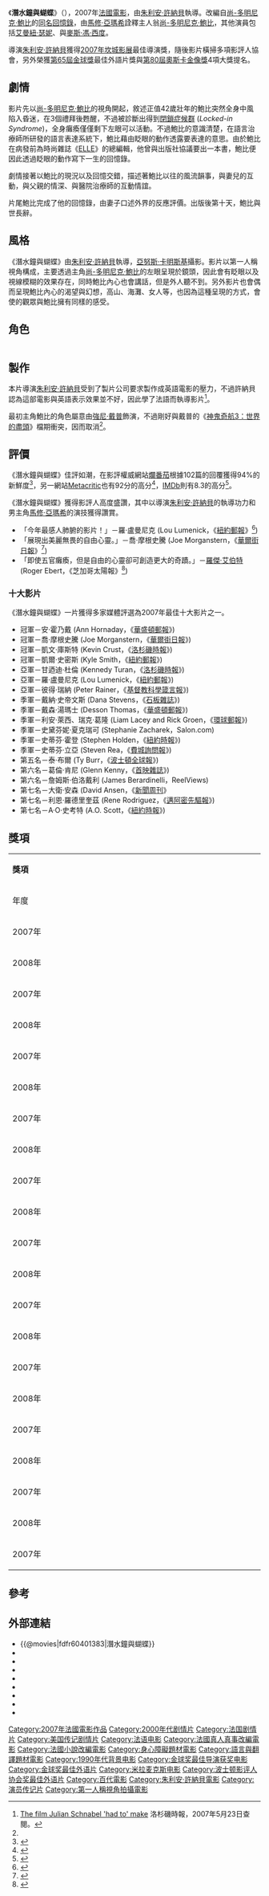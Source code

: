 {{Infobox Film 
| name           = 潛水鐘與蝴蝶
| original_name  = ''{{lang|fr|Le Scaphandre et le Papillon}}''
| image          = Diving bell and the butterfly.jpg
| caption        = 《潛水鐘與蝴蝶》英語海報
| amg_id         = 1:395604 
| imdb_id        = 0401383
| writer         = （回憶錄）[[尚-多明尼克·鮑比|尚-多明尼克·鮑比]]<br>（劇本）[[朗諾·哈伍德|朗諾·哈伍德]] 
| starring       = [[馬修·亞瑪希|馬修·亞瑪希]]<br>[[艾曼紐·瑟妮|艾曼紐·瑟妮]]<br>{{link-en|瑪麗-喬絲·克羅傑|Marie-Josée Croze}}<br>[[麥斯·馮·西度|麥斯·馮·西度]]
| producer       = [[凱斯琳·甘迺迪|凱斯琳·甘迺迪]]<br>[[強·奇里克|強·奇里克]]
| director       = [[朱利安·許納貝|朱利安·許納貝]]
| cinematography = [[亞努斯·卡明斯基|亞努斯·卡明斯基]]
| editing        = [[茱麗葉·薇爾芬|茱麗葉·薇爾芬]]
| production_company = （法国）[[百代電影公司|百代電影公司]]
| distributor    = {{Flagicon|United States}}[[米拉麥克斯影業|米拉麥克斯影業]]<br />{{Flagicon|ROC}}[[二十世紀福斯|二十世紀福斯]]
| released       = {{Flagicon|France}}{{Flagicon|Belgium}}  2007年5月23日<br>{{Flagicon|England}}  2007年8月10日<br/>{{Flagicon|Hong Kong}}  2008年2月7日<br/>{{Flagicon|ROC}}  2008年2月22日
| runtime        = 112 分鐘
| language       = [[法語|法語]]<br>[[英語|英語]]
| country        = 法国
| budget         = 
| music          = [[保羅·坎特隆|保羅·坎特隆]]
| awards         = 
| tagline        = 
}}
《'''潛水鐘與蝴蝶'''》（{{lang-fr|Le Scaphandre et le Papillon}}），2007年[[法國電影|法國電影]]，由[[朱利安·許納貝|朱利安·許納貝]]執導。改編自[[尚-多明尼克·鮑比|尚-多明尼克·鮑比]]的[[潛水鐘與蝴蝶|同名回憶錄]]，由[[馬修·亞瑪希|馬修·亞瑪希]]詮釋主人翁[[尚-多明尼克·鮑比|尚-多明尼克·鮑比]]，其他演員包括[[艾曼紐·瑟妮|艾曼紐·瑟妮]]、{{link-en|瑪麗-喬絲·克羅傑|Marie-Josée Croze}}與[[麥斯·馮·西度|麥斯·馮·西度]]。

導演[[朱利安·許納貝|朱利安·許納貝]]獲得[[第60屆坎城影展|2007年坎城影展]]最佳導演獎，隨後影片橫掃多項影評人協會，另外榮獲[[第65屆金球獎|第65屆金球獎]]最佳外語片獎與[[第80屆奧斯卡金像獎|第80屆奧斯卡金像獎]]4項大獎提名。

==劇情==
影片先以[[尚-多明尼克·鮑比|尚-多明尼克·鮑比]]的視角開起，敘述正值42歲壯年的鮑比突然全身中風陷入昏迷，在3個禮拜後甦醒，不過被診斷出得到[[閉鎖症候群|閉鎖症候群]] (''Locked-in Syndrome'')，全身癱瘓僅僅剩下左眼可以活動。不過鮑比的意識清楚，在語言治療師所研發的語言表達系統下，鮑比藉由眨眼的動作透露要表達的意思。由於鮑比在病發前為時尚雜誌《[[ELLE|ELLE]]》的總編輯，他曾與出版社協議要出一本書，鮑比便因此透過眨眼的動作寫下一生的回憶錄。

劇情接著以鮑比的現況以及回憶交錯，描述著鮑比以往的風流韻事，與妻兒的互動，與父親的情深、與醫院治療師的互動情誼。

片尾鮑比完成了他的回憶錄，由妻子口述外界的反應評價。出版後第十天，鮑比與世長辭。

==風格==
《潛水鐘與蝴蝶》由[[朱利安·許納貝|朱利安·許納貝]]執導，[[亞努斯·卡明斯基|亞努斯·卡明斯基]]攝影。影片以第一人稱視角構成，主要透過主角[[尚-多明尼克·鮑比|尚-多明尼克·鮑比]]的左眼呈現於鏡頭，因此會有眨眼以及視線模糊的效果存在，同時鮑比內心也會講話，但是外人聽不到。另外影片也會偶而呈現鮑比內心的渴望與幻想，高山、海灘、女人等，也因為這種呈現的方式，會使的觀眾與鮑比擁有同樣的感受。
{{clear}}

==角色==
{| class="wikitable"  
 |- bgcolor="#efefef"
|- 
! style=width:18%; | '''演員'''
! style=width:19%; | '''角色'''
! style=text-align: center; | '''簡介'''
|-
| '''[[馬修·亞瑪希|馬修·亞瑪希]]'''<br />''Mathieu Amalric'' || '''[[尚-多明尼克·鮑比|尚-多明尼克·鮑比]]'''<br />''Jean-Dominique Bauby'' || 法國時尚雜誌《[[ELLE|ELLE]]》總編輯，正值壯年卻罹患[[閉鎖症候群|閉鎖症候群]]。以眨眼的方式寫下回憶錄《[[潛水鐘與蝴蝶|潛水鐘與蝴蝶]]》，出版後第十天，與世長辭。
|-
| '''[[艾曼紐·瑟妮|艾曼紐·瑟妮]]'''<br />''Emmanuelle Seigner'' || '''席琳·狄斯莫林'''<br />''{{lang|fr|Céline Desmoulins}}'' || 鮑比的前妻，與鮑比育有一子兩女，深愛著鮑比，卻為著鮑比的風流個性傷心，在鮑比病倒時依然照顧著他。
|-
| '''[[瑪麗-喬絲·克羅傑|瑪麗-喬絲·克羅傑]]'''<br />''{{lang|fr|Marie-Josée Croze}}'' || '''漢席特·杜蘭'''<br />''Henriette Durand'' || 語言治療師，幫助鮑比寫下回憶錄，與鮑比有相當多的互動。
|-
| '''[[麥斯·馮·西度|麥斯·馮·西度]]'''<br />''Max von Sydow'' || '''帕皮諾'''<br />''Papinou'' || 鮑比的父親，高齡92歲，深愛著鮑比。
|}

==製作==
本片導演[[朱利安·許納貝|朱利安·許納貝]]受到了製片公司要求製作成英語電影的壓力，不過許納貝認為這部電影與英語表示效果並不好，因此學了法語而執導影片<ref name=LATimes>[http://www.calendarlive.com/printedition/calendar/cl-et-diving23may23,0,6681526.story?coll=cl-calendar The film Julian Schnabel 'had to' make] {{Webarchive|url=https://archive.is/20071224193320/http://www.calendarlive.com/printedition/calendar/cl-et-diving23may23,0,6681526.story?coll=cl-calendar |date=2007-12-24 }} 洛杉磯時報，2007年5月23日查閱。</ref>。

最初主角鮑比的角色屬意由[[強尼·戴普|強尼·戴普]]飾演，不過剛好與戴普的《[[神鬼奇航3：世界的盡頭|神鬼奇航3：世界的盡頭]]》檔期衝突，因而取消<ref name=LATimes/>。
==評價==
《潛水鐘與蝴蝶》佳評如潮，在影評權威網站[[爛番茄|爛番茄]]根據102篇的回覆獲得94%的新鮮度<ref>{{cite web |url=http://www.rottentomatoes.com/m/diving_bell_and_the_butterfly/ |title=潛水鐘與蝴蝶 - Rotten Tomatoes |accessdate=2008年1月5日 |publisher=[[Rotten_Tomatoes|Rotten Tomatoes]] |archive-date=2021年1月26日 |archive-url=https://web.archive.org/web/20210126031308/https://www.rottentomatoes.com/m/diving_bell_and_the_butterfly |dead-url=no }}</ref>，另一網站[[Metacritic|Metacritic]]也有92分的高分<ref>{{cite web |url=http://www.metacritic.com/film/titles/divingbellandthebutterfly |title=潛水鐘與蝴蝶 (2007)：影評 |accessdate=2008年1月5日 |publisher=[[Metacritic|Metacritic]] |archive-date=2008年1月8日 |archive-url=https://web.archive.org/web/20080108041359/http://www.metacritic.com/film/titles/divingbellandthebutterfly |dead-url=no }}</ref>，[[IMDb|IMDb]]則有8.3的高分<ref>{{cite web | url = http://www.imdb.com/title/tt0401383 | title = Scaphandre et le papillon, Le (2007) | accessdate = 2008年2月22日 | publisher = [[IMDb|IMDb]] | archive-date = 2021年3月11日 | archive-url = https://web.archive.org/web/20210311090206/https://www.imdb.com/title/tt0401383/ | dead-url = no }}</ref>。

《潛水鐘與蝴蝶》獲得影評人高度盛讚，其中以導演[[朱利安·許納貝|朱利安·許納貝]]的執導功力和男主角[[馬修·亞瑪希|馬修·亞瑪希]]的演技獲得讚賞。
*「今年最感人肺腑的影片！」－羅·盧曼尼克 (Lou Lumenick，《[[紐約郵報|紐約郵報]]》<ref>{{cite web | url = http://www.nypost.com/seven/11302007/entertainment/movies/the_incredible_blinking_man_905562.htm | title = THE INCREDIBLE BLINKING MAN - New York Post | publisher = 《[[紐約郵報|紐約郵報]]》 | date = 2007年11月30日 | accessdate = 2008年2月23日 | archive-date = 2009年1月10日 | archive-url = https://web.archive.org/web/20090110235106/http://www.nypost.com/seven/11302007/entertainment/movies/the_incredible_blinking_man_905562.htm | dead-url = no }}</ref>)
*「展現出美麗無畏的自由心靈。」－喬·摩根史騰 (Joe Morganstern，《[[華爾街日報|華爾街日報]]》<ref>{{cite web | url = http://online.wsj.com/article/SB119637964933908693.html | title = Film Review - WSJ.com | publisher = 《[[華爾街日報|華爾街日報]]》 | date = 2007年11月30日 | accessdate = 2008年2月23日 | archive-date = 2013年3月8日 | archive-url = https://web.archive.org/web/20130308151352/http://online.wsj.com/article/SB119637964933908693.html | dead-url = no }}</ref>)
*「即使五官癱瘓，但是自由的心靈卻可創造更大的奇蹟。」－[[羅傑·艾伯特|羅傑·艾伯特]] (Roger Ebert，《芝加哥太陽報》<ref>{{cite web | url = http://www.rogerebert.com/apps/pbcs.dll/article?AID=/20071220/REVIEWS/712200301/1023 | title =  rogerebert.com :: Reviews :: The Diving Bell and the Butterfly | publisher = RogerEbert.com | date = 2007年12月21日 | accessdate = 2008年2月23日}}</ref>)
===十大影片===
《潛水鐘與蝴蝶》一片獲得多家媒體評選為2007年最佳十大影片之一。
*冠軍－安·霍乃戴 (Ann Hornaday，《[[華盛頓郵報|華盛頓郵報]]》)
*冠軍－喬·摩根史騰 (Joe Morganstern，《[[華爾街日報|華爾街日報]]》)
*冠軍－凱文·庫斯特 (Kevin Crust，《[[洛杉磯時報|洛杉磯時報]]》)
*冠軍－凱爾·史密斯 (Kyle Smith，《[[紐約郵報|紐約郵報]]》)
*亞軍－甘迺迪·杜倫 (Kennedy Turan，《[[洛杉磯時報|洛杉磯時報]]》)
*亞軍－羅·盧曼尼克 (Lou Lumenick，《[[紐約郵報|紐約郵報]]》)
*亞軍－彼得·瑞納 (Peter Rainer，《[[基督教科學箴言報|基督教科學箴言報]]》)
*季軍－戴納·史帝文斯 (Dana Stevens，《[[石板雜誌|石板雜誌]]》)
*季軍－戴森·湯瑪士 (Desson Thomas，《[[華盛頓郵報|華盛頓郵報]]》)
*季軍－利安·萊西、瑞克·葛隆 (Liam Lacey and Rick Groen，《[[環球郵報|環球郵報]]》)
*季軍－史黛芬妮·夏克瑞可 (Stephanie Zacharek，Salon.com)
*季軍－史蒂芬·霍登 (Stephen Holden，《[[紐約時報|紐約時報]]》)
*季軍－史蒂芬·立亞 (Steven Rea，《[[費城詢問報|費城詢問報]]》)
*第五名－泰·布爾 (Ty Burr，《[[波士頓全球報|波士頓全球報]]》)
*第六名－葛倫·肯尼 (Glenn Kenny，《[[首映雜誌|首映雜誌]]》)
*第六名－詹姆斯·伯洛戴利 (James Berardinelli，ReelViews)
*第七名－大衛·安森 (David Ansen，《[[新聞周刊|新聞周刊]]》
*第七名－利恩·羅德里奎茲 (Rene Rodriguez，《[[邁阿密先驅報|邁阿密先驅報]]》)
*第七名－A·O·史考特 (A.O. Scott，《[[紐約時報|紐約時報]]》)

==獎項==
{| class="wikitable"
|- bgcolor="#CCCCCC" align="center"
| colspan=5 | '''獎項'''
|- bgcolor="#CCCCCC" align="center"
! style="width: 8%"| 年度 !! style="width: 25%"| 獎項 !! 獎項類別/得獎人 !! style="width: 5%"| 結果
|- 
| 2007年 || [[美國電影協會|美國電影協會]]影展 || 觀眾票選最佳影片 || style="background: #00FF00"| 獲獎<ref name="IMDb"/> 
|-
| rowspan=8 | 2008年 || rowspan=4 | [[第80屆奧斯卡金像獎|奧斯卡金像獎]] || 最佳攝影－[[亞努斯·卡明斯基|亞努斯·卡明斯基]] || rowspan=4 style="background: #FF0000" | 提名<ref name="IMDb">{{Cite web |url=http://www.imdb.com/title/tt0401383/awards |title=IMDb - Le Scaphandre et le papillon - Awards |access-date=2008-02-27 |archive-date=2020-10-17 |archive-url=https://web.archive.org/web/20201017213621/https://www.imdb.com/title/tt0401383/awards |dead-url=no }}</ref> 
|-
| 最佳導演－[[朱利安·許納貝|朱利安·許納貝]]
|-
| 最佳剪輯－茱麗葉·薇爾芬
|-
| 最佳改編劇本－[[朗諾·哈伍德|朗諾·哈伍德]]
|-
| 美國電影攝影師協會獎 || 最佳攝影－[[亞努斯·卡明斯基|亞努斯·卡明斯基]] || style="background: #FF0000" | 提名<ref name="IMDb"/>
|-
| 美術指導工會獎 || 最佳當代電影美術指導－蜜雪·艾瑞克、勞倫·歐特 || style="background: #FF0000" | 提名<ref name="IMDb"/>
|-
| rowspan=2 | [[第61屆英國影藝學院獎|英國影藝學院獎]] || 最佳改編劇本－[[朗諾·哈伍德|朗諾·哈伍德]] || rowspan=1 style="background: #00FF00"| 獲獎<ref name="IMDb"/>
|-
| 最佳外語片－[[朱利安·許納貝|朱利安·許納貝]]、[[凱斯琳·甘迺迪|凱斯琳·甘迺迪]]、[[強·奇里克|強·奇里克]] || rowspan=1 style="background: #FF0000" | 提名<ref name="IMDb"/>
|-
| rowspan=3 | 2007年 || rowspan=3 | [[波士頓影評人協會獎|波士頓影評人協會獎]] || 最佳攝影－[[亞努斯·卡明斯基|亞努斯·卡明斯基]] || rowspan=3 style="background: #00FF00"| 獲獎<ref name="IMDb"/>
|-
| 最佳導演－[[朱利安·許納貝|朱利安·許納貝]]
|-
| 最佳外語片
|-
| rowspan=3 | 2008年 || rowspan=3 | [[廣播影評人協會獎|廣播影評人協會獎]] || 最佳外語片 || rowspan=1 style="background: #00FF00"| 獲獎<ref name="IMDb"/>
|-
| 最佳導演－[[朱利安·許納貝|朱利安·許納貝]] || rowspan=2 style="background: #FF0000" | 提名<ref name="IMDb"/>
|-
| 最佳影片
|-
| rowspan=6 | 2007年 || 波蘭洛茲電影攝影藝術國際影展 || 金蛙獎 || style="background: #00FF00"| 獲獎<ref name="IMDb"/>
|-
| rowspan=3 | [[坎城影展|坎城影展]] || 最佳導演－[[朱利安·許納貝|朱利安·許納貝]] || rowspan=2 style="background: #00FF00"| 獲獎<ref name="IMDb"/>
|-
| 技術大獎－[[亞努斯·卡明斯基|亞努斯·卡明斯基]]
|-
| [[金棕櫚獎|金棕櫚獎]] || rowspan=1 style="background: #FF0000" | 提名<ref name="IMDb"/>
|-
| rowspan=2 | [[芝加哥影評人協會獎|芝加哥影評人協會獎]] || 最佳攝影－[[亞努斯·卡明斯基|亞努斯·卡明斯基]] || rowspan=2 style="background: #FF0000" | 提名<ref name="IMDb"/>
|-
| 最佳外語片
|-
| rowspan=8 | 2008年 || 服裝設計工會獎 || 最佳當代電影服裝設計 || style="background: #FF0000" | 提名<ref name="IMDb"/>
|-
| rowspan=7 | [[凱撒電影獎|凱撒電影獎]] || 最佳男主角－[[馬修·亞瑪希|馬修·亞瑪希]] || rowspan=2 style="background: #00FF00"| 獲獎<ref name="IMDb"/>
|-
| 最佳剪輯－茱麗葉·薇爾芬
|-
| 最佳導演－[[朱利安·許納貝|朱利安·許納貝]] || rowspan=5 style="background: #FF0000" | 提名<ref name="IMDb"/>
|-
| 最佳攝影－[[亞努斯·卡明斯基|亞努斯·卡明斯基]]
|-
| 最佳影片－[[朱利安·許納貝|朱利安·許納貝]]、徐霍姆·希杜
|-
| 最佳混音－尚-保羅·穆果、法蘭西·瓦格尼、多明尼克·蓋柏洛
|-
| 最佳改編劇本－[[朗諾·哈伍德|朗諾·哈伍德]]
|-
| 2007年 || 達拉斯華茲堡影評人協會獎 || 最佳外語片 || style="background: #00FF00"| 獲獎<ref name="IMDb"/>
|-
| 2008年 || 美國導演公會獎 || 最佳導演－[[朱利安·許納貝|朱利安·許納貝]] || style="background: #FF0000" | 提名<ref name="IMDb"/>
|-
| 2007年 || 佛羅里達影評人協會獎 || 最佳外語片 || style="background: #00FF00"| 獲獎<ref name="IMDb"/>
|-
| rowspan=3 | 2008年 || rowspan=3 | [[第65屆金球獎|金球獎]] || 最佳外語片 || rowspan=2 style="background: #00FF00"| 獲獎<ref name="IMDb"/>
|-
| 最佳導演－[[朱利安·許納貝|朱利安·許納貝]]
|-
| 最佳劇本－[[朗諾·哈伍德|朗諾·哈伍德]] || rowspan=1 style="background: #FF0000" | 提名<ref name="IMDb"/>
|-
| 2007年 || 漢普敦國際影展 || 科學科技大獎－[[朱利安·許納貝|朱利安·許納貝]] || style="background: #00FF00"| 獲獎<ref name="IMDb"/>
|-
| rowspan=5 | 2008年 || rowspan=4 | [[獨立精神獎|獨立精神獎]] || 最佳導演－[[朱利安·許納貝|朱利安·許納貝]] || rowspan=2 style="background: #00FF00"| 獲獎<ref name="IMDb"/>
|-
| 最佳攝影－[[亞努斯·卡明斯基|亞努斯·卡明斯基]]
|-
| 最佳影片－[[凱斯琳·甘迺迪|凱斯琳·甘迺迪]]、[[強·奇里克|強·奇里克]] || rowspan=2 style="background: #FF0000" | 提名<ref name="IMDb"/>
|-
| 最佳劇本－[[朗諾·哈伍德|朗諾·哈伍德]]
|-
| 堪薩斯市影評人協會獎 || 最佳外語片 || style="background: #00FF00"| 獲獎<ref name="IMDb"/>
|-
| 2007年 || 拉斯維加斯影評人協會獎 || 最佳外語片 || style="background: #00FF00"| 獲獎<ref name="IMDb"/>
|-
| rowspan=2 | 2008年 || rowspan=2 | 倫敦影評人協會獎 || 年度外語片 || rowspan=2 style="background: #FF0000" | 提名<ref name="IMDb"/>
|-
| 年度編劇－[[朗諾·哈伍德|朗諾·哈伍德]]
|-
| rowspan=4 | 2007年 || rowspan=4 | 洛杉磯影評人協會獎 || 最佳攝影 || rowspan=1 style="background: #00FF00"| 獲獎<ref name="IMDb"/>
|-
| 最佳影片 || rowspan=3 style="background: #9BDDFF"| 亞軍<ref name="IMDb"/>
|-
| 最佳導演－[[朱利安·許納貝|朱利安·許納貝]]
|-
| 最佳外語片
|-
| 2008年 || [[金帶獎|金帶獎]] || 最佳外語片音效剪輯 || style="background: #FF0000" | 提名<ref name="IMDb"/>
|-
| 2007年 || [[國家評論獎|國家評論獎]] || 最佳外語片 || style="background: #00FF00"| 獲獎<ref name="IMDb"/>
|-
| rowspan=5 | 2008年 || rowspan=4 | 線上影評人協會獎 || 最佳外語片 || rowspan=1 style="background: #00FF00"| 獲獎<ref name="IMDb"/>
|-
| 最佳導演－[[朱利安·許納貝|朱利安·許納貝]] || rowspan=3 style="background: #FF0000" | 提名<ref name="IMDb"/>
|-
| 最佳攝影－[[亞努斯·卡明斯基|亞努斯·卡明斯基]]
|-
| 最佳改編劇本－[[朗諾·哈伍德|朗諾·哈伍德]]
|-
| 美國製作人工會獎 || 最佳戲院電影 || style="background: #FF0000" | 提名<ref name="IMDb"/>
|-
| rowspan=7 | 2007年 || 鳳凰城影評人協會獎 || 最佳外語片 || style="background: #00FF00"| 獲獎<ref name="IMDb"/>
|-
| 聖地牙哥影評人協會獎 || 最佳外語片 || style="background: #00FF00"| 獲獎<ref name="IMDb"/>
|-
| 舊金山影評人協會獎 || 最佳外語片 || style="background: #00FF00"| 獲獎<ref name="IMDb"/>
|-
| rowspan=2 | [[金衛星獎|金衛星獎]] || 最佳攝影－[[亞努斯·卡明斯基|亞努斯·卡明斯基]] || rowspan=1 style="background: #00FF00"| 獲獎<ref name="IMDb"/>
|-
| 電影導演獎－[[朱利安·許納貝|朱利安·許納貝]] || rowspan=1 style="background: #FF0000" | 提名<ref name="IMDb"/>
|-
| 東南影評人協會獎 || 最佳外語片 || style="background: #00FF00"| 獲獎<ref name="IMDb"/>
|-
| 華盛頓特區影評人協會獎 || 最佳外語片 || style="background: #00FF00"| 獲獎<ref name="IMDb"/>
|-
| 2008年 || 美國編劇工會 || 最佳電影改編劇本－[[朗諾·哈伍德|朗諾·哈伍德]] || style="background: #FF0000" | 提名<ref name="IMDb"/>
|-
| rowspan=2 | 2007年 || 紐約線上影評人協會獎 || 最佳影片 || style="background: #00FF00"| 獲獎<ref name="IMDb"/>
|-
| 多倫多影評人協會獎 || 最佳外語片 || style="background: #9BDDFF"| 亞軍<ref name="IMDb"/>
|}

==參考==
{{reflist|2}}

== 外部連結 ==
*{{@movies|fdfr60401383|潛水鐘與蝴蝶}}
*{{douban|title=潜水钟与蝴蝶}}
*{{Mtime|39148|潜水钟与蝴蝶}}
*{{Amg movie|395604|潛水鐘與蝴蝶}}
*{{rotten-tomatoes|the_diving_bell_and_the_butterfly_2007|潛水鐘與蝴蝶}}
*{{mojo title|divingbellandthebutterfly|潛水鐘與蝴蝶}}
*{{Tcmdb title|658261|潛水鐘與蝴蝶}}
*{{metacritic film|the-diving-bell-and-the-butterfly|潛水鐘與蝴蝶}}
*{{imdb title|0401383|潛水鐘與蝴蝶}}

{{start box}}{{s-awards}}
{{succession prize box | '''《[[來自硫磺島的信|來自硫磺島的信]]》''' | '''現任''' | [[金球獎最佳外語片獎|金球獎最佳外語片獎]] | 2008年}}
{{end}}
{{Julian Schnabel}}
{{盧米埃獎最佳影片獎}}
{{金球奖最佳外语片}}
{{評論家選擇電影獎最佳外語片}}
{{國家評論協會獎最佳外語片}}
{{DEFAULTSORT:Diving Bell And The Butterfly}}
[[Category:2007年法國電影作品|Category:2007年法國電影作品]]
[[Category:2000年代剧情片|Category:2000年代剧情片]]
[[Category:法国剧情片|Category:法国剧情片]]
[[Category:美国传记剧情片|Category:美国传记剧情片]]
[[Category:法语电影|Category:法语电影]]
[[Category:法國真人真事改編電影|Category:法國真人真事改編電影]]
[[Category:法國小說改編電影|Category:法國小說改編電影]]
[[Category:身心障礙題材電影|Category:身心障礙題材電影]]
[[Category:語言與翻譯題材電影|Category:語言與翻譯題材電影]]
[[Category:1990年代背景电影|Category:1990年代背景电影]]
[[Category:金球奖最佳导演获奖电影|Category:金球奖最佳导演获奖电影]]
[[Category:金球奖最佳外语片|Category:金球奖最佳外语片]]
[[Category:米拉麦克斯电影|Category:米拉麦克斯电影]]
[[Category:波士顿影评人协会奖最佳外语片|Category:波士顿影评人协会奖最佳外语片]]
[[Category:百代電影|Category:百代電影]]
[[Category:朱利安·許納貝電影|Category:朱利安·許納貝電影]]
[[Category:演员传记片|Category:演员传记片]]
[[Category:第一人稱視角拍攝電影|Category:第一人稱視角拍攝電影]]
